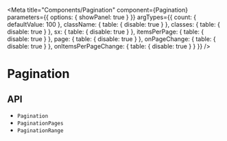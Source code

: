 

<Meta
  title="Components/Pagination"
  component={Pagination}
  parameters={{
    options: { showPanel: true }
  }}
  argTypes={{
    count: {
      defaultValue: 100
    },
    className: {
      table: {
        disable: true
      }
    },
    classes: {
      table: {
        disable: true
      }
    },
    sx: {
      table: {
        disable: true
      }
    },
    itemsPerPage: {
      table: {
        disable: true
      }
    },
    page: {
      table: {
        disable: true
      }
    },
    onPageChange: {
      table: {
        disable: true
      }
    },
    onItemsPerPageChange: {
      table: {
        disable: true
      }
    }
  }}
/>

# Pagination

<Description of={Pagination} />

<Canvas>
  <Story story={stories.Demo} name="Demo" />
</Canvas>

<ArgsTable story="Demo" />

## API

<ul>
  <li>
    <LinkTo kind="components-api-pagination" story="page">
      <code>Pagination</code>
    </LinkTo>
  </li>
  <li>
    <LinkTo kind="components-api-paginationpages" story="page">
      <code>PaginationPages</code>
    </LinkTo>
  </li>
  <li>
    <LinkTo kind="components-api-paginationrange" story="page">
      <code>PaginationRange</code>
    </LinkTo>
  </li>
</ul>
